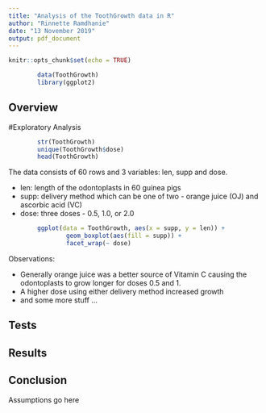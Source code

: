 ```yaml
---
title: "Analysis of the ToothGrowth data in R"
author: "Rinnette Ramdhanie"
date: "13 November 2019"
output: pdf_document
---
```


```r
knitr::opts_chunk$set(echo = TRUE)
```

```r
        data(ToothGrowth)        
        library(ggplot2)

```
## Overview




#Exploratory Analysis


```r
        str(ToothGrowth)
        unique(ToothGrowth$dose)
        head(ToothGrowth)
```

The data consists of 60 rows and 3 variables: len, supp and dose.

* len: length of the odontoplasts in 60 guinea pigs
* supp: delivery method which can be one of two - orange juice (OJ) and ascorbic acid (VC)
* dose: three doses - 0.5, 1.0, or 2.0

```r
        ggplot(data = ToothGrowth, aes(x = supp, y = len)) +
                geom_boxplot(aes(fill = supp)) +
                facet_wrap(~ dose)

```

Observations:

* Generally orange juice was a better source of Vitamin C causing the odontoplasts to grow longer for doses 0.5 and 1.
* A higher dose using either delivery method increased growth
* and some more stuff ... 

## Tests
 

## Results


## Conclusion

Assumptions go here

